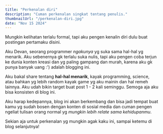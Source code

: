 ```yaml
---
title: "Perkenalan diri"
description: "Cuman perkenalan singkat tentang penulis."
thumbnailUrl: "/perkenalan-diri.jpg"
date: "Nov 15 2024"
---
```


Mungkin kelihatan terlalu formal, tapi aku pengen kenalin diri dulu buat postingan pertamaku disini.

Aku Devan, seorang programmer _ngakunya_ yg suka sama hal-hal yg menarik. Aku sebenernya gk terlalu suka nulis, tapi aku pengen coba terjun ke dunia konten kreasi dan yg paling gampang dan murah, karena aku gk punya banyak uang :') adalah blogging ini.

Aku bakal share tentang **hal-hal menarik**, kayak programming, science, atau bahkan yg lebih random kayak game yg aku mainin dan hal remeh lainnya. Aku udah bikin target buat post 1 - 2 kali seminggu. Semoga aja aku bisa konsisten di blog ini.

Aku harap kedepannya, blog ini akan berkembang dan bisa jadi tempat buat kamu yg sudah bosen dengan konten di sosial media dan cuman pengen ngeliat tulisan orang normal yg _mungkin lebih relate sama kehidupanmu_.

Sekian aja untuk perkenalan yg mungkin agak kaku ini, sampai ketemu di blog selanjutnya!
